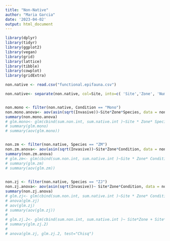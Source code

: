 ```yaml
---
title: "Non-Native"
author: "Maria Garcia"
date: '2023-04-02'
output: html_document
---
```


```r
library(dplyr)
library(tidyr)
library(ggplot2)
library(vegan)
library(grid)
library(lattice)
library(tibble)
library(cowplot)
library(gridExtra)
```



```r
non.native <- read.csv("functional.epifauna.csv")

non.native<- separate(non.native, col=Site, into=c( 'Site','Zone', 'Number', 'Species'))


non.mono <- filter(non.native, Condition == "Mono")
non.mono.anova<- aov(asin(sqrt(Invasive))~Site*Zone*Species, data = non.mono)
summary(non.mono.anova)
# glm.mono<- glm(cbind(sum.non.int, sum.native.int )~Site * Zone* Species, data = non.mono, family = "binomial") 
# summary(glm.mono)
# summary(aov(glm.mono))


non.zm <- filter(non.native, Species == "ZM")
non.zm.anova<- aov(asin(sqrt(Invasive))~Site*Zone*Condition, data = non.zm)
summary(non.zm.anova)
# glm.zm<- glm(cbind(sum.non.int, sum.native.int )~Site * Zone* Condition, data = non.zm, family = "binomial") 
# summary(glm.zm)
# summary(aov(glm.zm))
 

non.zj <- filter(non.native, Species == "ZJ")
non.zj.anova<- aov(asin(sqrt(Invasive))~ Site*Zone*Condition, data = non.zj)
summary(non.zj.anova)
# glm.zj<- glm(cbind(sum.non.int, sum.native.int )~Site * Zone* Condition, data = non.zj, family = "binomial") 
# anova(glm.zj)
# aov(glm.zj)
# summary(aov(glm.zj))
# 
# glm.zj.2<- glm(cbind(sum.non.int, sum.native.int )~ Site*Zone + Site*Condition+ Zone*Condition, data = non.zj, family = "binomial") 
# summary(glm.zj.2)
# 
# anova(glm.zj, glm.zj.2, test="Chisq")
```


